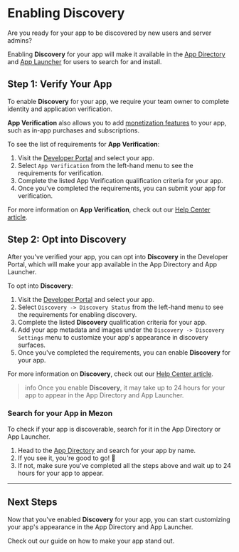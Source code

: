 
# Enabling Discovery

Are you ready for your app to be discovered by new users and server admins? 

Enabling **Discovery** for your app will make it available in the [App Directory](#DOCS_DISCOVERY_OVERVIEW/app-directory) and [App Launcher](#DOCS_DISCOVERY_OVERVIEW/app-launcher) for users to search for and install.

## Step 1: Verify Your App

To enable **Discovery** for your app, we require your team owner to complete identity and application verification.

**App Verification** also allows you to add [monetization features](#DOCS_MONETIZATION_OVERVIEW) to your app, such as in-app purchases and subscriptions.

To see the list of requirements for **App Verification**:

1. Visit the [Developer Portal](https://mezon.com/developers/applications) and select your app. 
2. Select `App Verification` from the left-hand menu to see the requirements for verification.
3. Complete the listed App Verification qualification criteria for your app. 
4. Once you've completed the requirements, you can submit your app for verification.

For more information on **App Verification**, check out our [Help Center article](https://support-dev.mezon.com/hc/en-us/articles/23926564536471-How-Do-I-Get-My-App-Verified).

## Step 2: Opt into Discovery

After you've verified your app, you can opt into **Discovery** in the Developer Portal, which will make your app available in the App Directory and App Launcher.

To opt into **Discovery**:

1. Visit the [Developer Portal](https://mezon.com/developers/applications) and select your app. 
2. Select `Discovery -> Discovery Status` from the left-hand menu to see the requirements for enabling discovery.
3. Complete the listed **Discovery** qualification criteria for your app.
4. Add your app metadata and images under the `Discovery -> Discovery Settings` menu to customize your app's appearance in discovery surfaces.
4. Once you've completed the requirements, you can enable **Discovery** for your app.

For more information on **Discovery**, check out our [Help Center article](https://support-dev.mezon.com/hc/en-us/articles/21204493235991-How-Can-Users-Discover-and-Play-My-Activity).

> info 
> Once you enable **Discovery**, it may take up to 24 hours for your app to appear in the App Directory and App Launcher.

### Search for your App in Mezon
To check if your app is discoverable, search for it in the App Directory or App Launcher.

1. Head to the [App Directory](https://mezon.com/application-directory) and search for your app by name.
2. If you see it, you're good to go!  🎉
3. If not, make sure you've completed all the steps above and wait up to 24 hours for your app to appear.
 
 ---

## Next Steps
Now that you've enabled **Discovery** for your app, you can start customizing your app's appearance in the App Directory and App Launcher. 

<Container>
  <Card title="Discovery Best Practices" link="#DOCS_DISCOVERY_BEST_PRACTICES" icon="BookCheckIcon">
    Check out our guide on how to make your app stand out.
  </Card>
</Container>